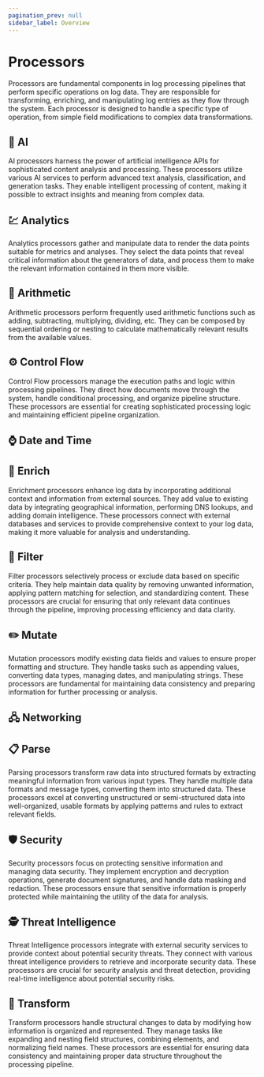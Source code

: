```yaml
---
pagination_prev: null
sidebar_label: Overview
---
```


# Processors

Processors are fundamental components in log processing pipelines that perform specific operations on log data. They are responsible for transforming, enriching, and manipulating log entries as they flow through the system. Each processor is designed to handle a specific type of operation, from simple field modifications to complex data transformations.

## 🧠 AI

AI processors harness the power of artificial intelligence APIs for sophisticated content analysis and processing. These processors utilize various AI services to perform advanced text analysis, classification, and generation tasks. They enable intelligent processing of content, making it possible to extract insights and meaning from complex data.

<DocCardList category="AI" />

## :chart: Analytics

Analytics processors gather and manipulate data to render the data points suitable for metrics and analyses. They select the data points that reveal critical information about the generators of data, and process them to make the relevant information contained in them more visible.

<DocCardList category="Analytics" />

## :abacus: Arithmetic

Arithmetic processors perform frequently used arithmetic functions such as adding, subtracting, multiplying, dividing, etc. They can be composed by sequential ordering or nesting to calculate mathematically relevant results from the available values.

<DocCardList category="Arithmetic" />

## ⚙️ Control Flow

Control Flow processors manage the execution paths and logic within processing pipelines. They direct how documents move through the system, handle conditional processing, and organize pipeline structure. These processors are essential for creating sophisticated processing logic and maintaining efficient pipeline organization.

<DocCardList category="Control Flow" />

## :watch: Date and Time

<DocCardList category="Date and Time" />

## 💠 Enrich

Enrichment processors enhance log data by incorporating additional context and information from external sources. They add value to existing data by integrating geographical information, performing DNS lookups, and adding domain intelligence. These processors connect with external databases and services to provide comprehensive context to your log data, making it more valuable for analysis and understanding.

<DocCardList category="Enrich" />

## 🎯 Filter

Filter processors selectively process or exclude data based on specific criteria. They help maintain data quality by removing unwanted information, applying pattern matching for selection, and standardizing content. These processors are crucial for ensuring that only relevant data continues through the pipeline, improving processing efficiency and data clarity.

<DocCardList category="Filter" />

## ✏️ Mutate

Mutation processors modify existing data fields and values to ensure proper formatting and structure. They handle tasks such as appending values, converting data types, managing dates, and manipulating strings. These processors are fundamental for maintaining data consistency and preparing information for further processing or analysis.

<DocCardList category="Mutate" />

## 🖧 Networking

<DocCardList category="Networking" />

## 📋 Parse

Parsing processors transform raw data into structured formats by extracting meaningful information from various input types. They handle multiple data formats and message types, converting them into structured data. These processors excel at converting unstructured or semi-structured data into well-organized, usable formats by applying patterns and rules to extract relevant fields.

<DocCardList category="Parse" />

## 🛡️ Security

Security processors focus on protecting sensitive information and managing data security. They implement encryption and decryption operations, generate document signatures, and handle data masking and redaction. These processors ensure that sensitive information is properly protected while maintaining the utility of the data for analysis.

<DocCardList category="Security" />

## 🕵️ Threat Intelligence

Threat Intelligence processors integrate with external security services to provide context about potential security threats. They connect with various threat intelligence providers to retrieve and incorporate security data. These processors are crucial for security analysis and threat detection, providing real-time intelligence about potential security risks.

<DocCardList category="Threat Intelligence" />

## 🔄 Transform

Transform processors handle structural changes to data by modifying how information is organized and represented. They manage tasks like expanding and nesting field structures, combining elements, and normalizing field names. These processors are essential for ensuring data consistency and maintaining proper data structure throughout the processing pipeline.

<DocCardList category="Transform" />

